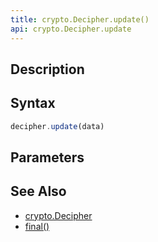 ```yaml
---
title: crypto.Decipher.update()
api: crypto.Decipher.update
---
```


## Description

<Summary/>

## Syntax

``` js
decipher.update(data)
```

## Parameters

<Parameters/>

## See Also

* [crypto.Decipher](/reference/api/crypto/Decipher)
* [final()](/reference/api/crypto/Decipher/final)
